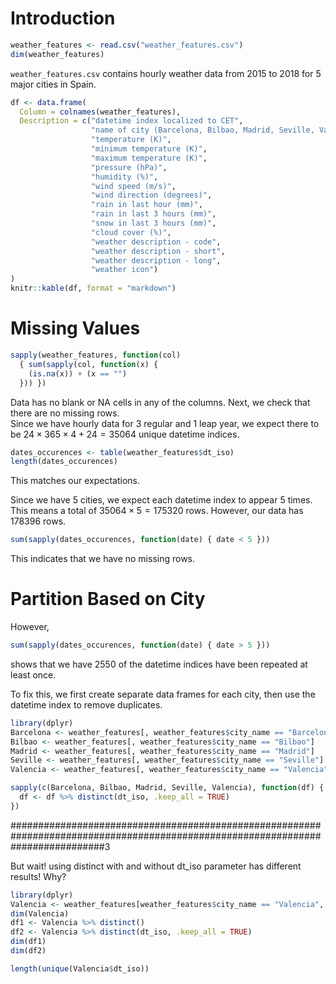 # Introduction
```r
weather_features <- read.csv("weather_features.csv")
dim(weather_features)
```

`weather_features.csv` contains hourly weather data from 2015 to 2018 for 5 major cities in Spain.

```r
df <- data.frame(
  Column = colnames(weather_features),
  Description = c("datetime index localized to CET", 
                  "name of city (Barcelona, Bilbao, Madrid, Seville, Valencia)",
                  "temperature (K)", 
                  "minimum temperature (K)",
                  "maximum temperature (K)",
                  "pressure (hPa)",
                  "humidity (%)",
                  "wind speed (m/s)",
                  "wind direction (degrees)",
                  "rain in last hour (mm)",
                  "rain in last 3 hours (mm)",
                  "snow in last 3 hours (mm)",
                  "cloud cover (%)",
                  "weather description - code",
                  "weather description - short",
                  "weather description - long",
                  "weather icon")
)
knitr::kable(df, format = "markdown")
```


# Missing Values
```r
sapply(weather_features, function(col) 
  { sum(sapply(col, function(x) {
    (is.na(x)) + (x == "")
  })) })
```

Data has no blank or NA cells in any of the columns. Next, we check that there are no missing rows.  
Since we have hourly data for 3 regular and 1 leap year, we expect there to be $24 \times 365 \times 4 + 24 = 35064$ unique datetime indices.
```r
dates_occurences <- table(weather_features$dt_iso)
length(dates_occurences)
```
This matches our expectations.

Since we have 5 cities, we expect each datetime index to appear 5 times. This means a total of $35064 \times 5 = 175320$ rows. However, our data has 178396 rows.
```r
sum(sapply(dates_occurences, function(date) { date < 5 }))
```
This indicates that we have no missing rows. 


# Partition Based on City
However,
```r
sum(sapply(dates_occurences, function(date) { date > 5 }))
```
shows that we have 2550 of the datetime indices have been repeated at least once.

To fix this, we first create separate data frames for each city, then use the datetime index to remove duplicates.
```r
library(dplyr)
Barcelona <- weather_features[, weather_features$city_name == "Barcelona"]
Bilbao <- weather_features[, weather_features$city_name == "Bilbao"]
Madrid <- weather_features[, weather_features$city_name == "Madrid"]
Seville <- weather_features[, weather_features$city_name == "Seville"]
Valencia <- weather_features[, weather_features$city_name == "Valencia"]

sapply(c(Barcelona, Bilbao, Madrid, Seville, Valencia), function(df) {
  df <- df %>% distinct(dt_iso, .keep_all = TRUE)
})
```

#################################################################################################################################3

But wait! using distinct with and without dt_iso parameter has different results! Why?
```r
library(dplyr)
Valencia <- weather_features[weather_features$city_name == "Valencia", ]
dim(Valencia)
df1 <- Valencia %>% distinct()
df2 <- Valencia %>% distinct(dt_iso, .keep_all = TRUE)
dim(df1)
dim(df2)
```

```r
length(unique(Valencia$dt_iso))
```



